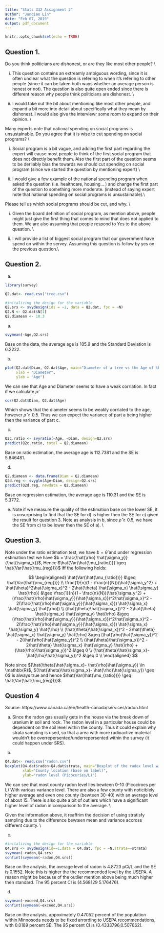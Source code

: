 ```yaml
---
title: "Stats 332 Assignment 2"
author: "Junqiao Lin"
date: "Feb 07, 2019"
output: pdf_document
---
```


```r
knitr::opts_chunk$set(echo = TRUE)
```

## Question 1. 
Do you think politicians are dishonest, or are they like most other people? \\

i) This question contains an extreamly ambiguous wording, since it is often unclear what the question is refering to when it's refering to other people (since it can be taken both ways whether an average person is honest or not). The question is also quite open ended since there is different reason why people think politicians are dishonest. \\

ii) I would take out the bit about mentioning like most other people, and expand a bit more into detail about specifically what they mean by dishonest. I would also give the interviewr some room to expand on their opinion. \\

Many experts note that national spending on social programs is unsustainable. Do you agree that it is wise to cut spending on social programs? \\

i) Social program is a bit vague, and adding the first part regarding the expert will cause most people to think of the first social program that does not directly benefit them. Also the first part of the question seems to be derliably bias the towards we should cut spending on social program (since we started the question by mentioning expert) \\

ii) I would give a few example of the national spending program when asked the question (i.e. healthcare, housing... ) and change the first part of the question to something more moderate. (instead of saying expert note that national spending on social programs is unsustainable).\\

Please tell us which social programs should be cut, and why. \\

i) Given the board definition of social program, as mention above, people might just give the first thing that comes to mind that does not applied to them. We are also assuming that people respond to Yes to the above question. \\

ii) I will provide a list of biggest social program that our government have spend on within the servey. Assuming this question is follow by yes on the previous question.\\

\newpage


## Question 2. 

a) 

```r
library(survey)
```
```r
Q2.dat<- read.csv("tree.csv")

#initalizing the design for the variable
Q2.srs <- svydesign(ids = ~1, data = Q2.dat, fpc = ~N)
Q2.N <- Q2.dat$N[1]
Q2.diamean <- 10.3
```
a)

```r
svymean(~Age,Q2.srs)
```

Base on the data, the average age is 105.9 and the Standard Deviation is 6.2222.

b) 

```r
plot(Q2.dat$Diam, Q2.dat$Age, main="Diameter of a tree vs the Age of the Tree ",
     xlab = "Diameter",
     ylab = "Age")
```

We can see that Age and Diameter seems to have a weak corrlation. In fact if we calculate $\hat{\rho}$: 
```r
cor(Q2.dat$Diam, Q2.dat$Age)
```

Which shows that the diameter seems to be weakly corrlated to the age, however $\hat{\rho} \geq 0.5$. Thus we can expect the variance of part a being higher then the variance of part c.

c) 

```r
Q2c.ratio <- svyratio(~Age, ~Diam, design=Q2.srs)
predict(Q2c.ratio, total = Q2.diamean)
```

Base on ratio estimation, the average age is 112.7381 and the SE is 5.846481.

d) 

```r
Q2.diamean <- data.frame(Diam = Q2.diamean)
Q2d.reg <- svyglm(Age~Diam, design=Q2.srs)
predict(Q2d.reg, newdata = Q2.diamean)
```

Base on regression estimation, the average age is 110.31 and the SE is 5.3772.

e) Note if we measure the quality of the estimation base on the lower SE, it is unsurprising to find that the SE for d) is higher then the SE for c) given the result for question 3. Note as analysis in b, since $\hat{\rho}\geq 0.5$, we have the SE from c) to be lower then the SE of a). \\

\newpage

## Question 3. 

Note under the ratio estimation test, we have $b = \hat{\theta}$ and under regression estimation test we have $b = \frac{\hat{\rho} \hat{\sigma_y}}{\hat{\sigma_x}}$, Hence $\hat{Var(\hat{\mu_{ratio})}} \geq \hat{Var(\hat{\mu_{reg})}}$ iff the following holds:

$$
\begin{aligned}
\hat{Var(\hat{\mu_{ratio})}} &\geq \hat{Var(\hat{\mu_{reg})}} \\
\frac{1}{n}(1 - \frac{n}{N})(\hat{\sigma_y^2} + \hat{\theta}^2\hat{\sigma_x}^2 - 2\hat{\theta} \hat{\sigma_x} \hat{\sigma_y} \hat{\rho}) &\geq \frac{1}{n}(1 - \frac{n}{N})(\hat{\sigma_y^2} + (\frac{\hat{\rho}\hat{\sigma_y}}{\hat{\sigma_x}})^2\hat{\sigma_x}^2 - 2(\frac{\hat{\rho}\hat{\sigma_y}}{\hat{\sigma_x}}) \hat{\sigma_x} \hat{\sigma_y} \hat{\rho}) \\
(\hat{\theta}\hat{\sigma_x})^2 - 2\hat{\theta} \hat{\sigma_x} \hat{\sigma_y} \hat{\rho} &\geq  (\frac{\hat{\rho}\hat{\sigma_y}}{\hat{\sigma_x}})^2\hat{\sigma_x}^2 - 2(\frac{\hat{\rho}\hat{\sigma_y}}{\hat{\sigma_x}}) \hat{\sigma_x} \hat{\sigma_y} \hat{\rho} \\
(\hat{\theta}\hat{\sigma_x})^2 - 2\hat{\theta} \hat{\sigma_x} \hat{\sigma_y} \hat{\rho} &\geq  (\hat{\rho}\hat{\sigma_y})^2 - 2(\hat{\rho}\hat{\sigma_y})^2 \\
(\hat{\theta}\hat{\sigma_x})^2 - 2\hat{\theta} \hat{\sigma_x} \hat{\sigma_y} \hat{\rho} + (\hat{\rho}\hat{\sigma_y})^2 &\geq 0 \\
(\hat{\theta}\hat{\sigma_x}- \hat{\rho}\hat{\sigma_y})^2 &\geq 0 \\
\end{aligned}
$$

Note since $(\hat{\theta}\hat{\sigma_x}- \hat{\rho}\hat{\sigma_y}) \in \mathbb{R}$, $(\hat{\theta}\hat{\sigma_x}- \hat{\rho}\hat{\sigma_y}) \geq 0$ is always true and hence  $\hat{Var(\hat{\mu_{ratio})}} \geq \hat{Var(\hat{\mu_{reg})}}$. 

\newpage

## Question 4
Source: https://www.canada.ca/en/health-canada/services/radon.html

a) Since the radon gas usually gets in the house via the break down of uranium in soil and rock. The radon level in a particular house could be dependent on the soil level within the county. Thus it could explain why strata sampling is used, so that a area with more radioactive material wouldn't be overrepersented/underrepersented within the survey (it could happen under SRS).

b)

```r
Q4.dat<- read.csv("radon.csv")
boxplot(Q4.dat$radon~Q4.dat$strata, main="Boxplot of the radox level within homes \n within Minnesota group via county", 
        xlab="County location (base on label)", 
        ylab="radon level (Picocuries/L)")
```


We can see that most county radon level lies bewteen 0-10 (Picociroes per L) With various variance level. There are also a few county with noticiblely higher average and even one county (bewteen 30-40) with an average level of about 15. There is also quite a bit of outliers which have a significant higher level of radon in comparison to the average. \\

Given the information above, it reaffrim the decision of using stratisfy sampling due to the difference bewteen mean and variance accross different county.  \\

c)
```r
#initalizing the design for the variable
Q4.srs <- svydesign(id=~1,data = Q4.dat, fpc = ~N,strata=~strata)
svymean(~radon,Q4.srs)
confint(svymean(~radon,Q4.srs))
```

Base on the analysis, the average level of radon is 4.8723 pCi/L and the SE is 0.1552. Note this is higher the the recommended level by the USEPA. A reason might be because of the outlier mention above being much higher then standard. The 95 percent CI is (4.568129 5.176476).

d)

```r
svymean(~exceed,Q4.srs)
confint(svymean(~exceed,Q4.srs))
```

Base on the analysis, appoximately 0.47052 percent of the population within Minnosoda needs to be fixed arrording to USEPA recommendations, with 0.0189 percent SE.  The 95 percent CI is (0.4333796,0.507662).
